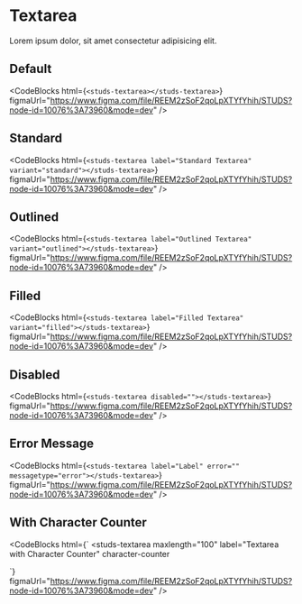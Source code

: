# Textarea

<HeaderComponent
  htmlTag="studs-textarea"
  jsxTag="StudsTextarea"
  version="Since 2.0"
  status="Stable"
/>

Lorem ipsum dolor, sit amet consectetur adipisicing elit.

## Default

<ResizerFeatures>
  <studs-textarea></studs-textarea>
</ResizerFeatures>

<CodeBlocks
  html={`
<studs-textarea></studs-textarea>
  `}
  figmaUrl="https://www.figma.com/file/REEM2zSoF2qoLpXTYfYhih/STUDS?node-id=10076%3A73960&mode=dev"
/>

## Standard

<ResizerFeatures>
  <studs-textarea label="Standard Textarea" variant="standard"></studs-textarea>
</ResizerFeatures>

<CodeBlocks
  html={`
<studs-textarea label="Standard Textarea" variant="standard"></studs-textarea>
  `}
  figmaUrl="https://www.figma.com/file/REEM2zSoF2qoLpXTYfYhih/STUDS?node-id=10076%3A73960&mode=dev"
/>

## Outlined

<ResizerFeatures>
  <studs-textarea label="Outlined Textarea" variant="outlined"></studs-textarea>
</ResizerFeatures>

<CodeBlocks
  html={`
<studs-textarea label="Outlined Textarea" variant="outlined"></studs-textarea>
  `}
  figmaUrl="https://www.figma.com/file/REEM2zSoF2qoLpXTYfYhih/STUDS?node-id=10076%3A73960&mode=dev"
/>

## Filled

<ResizerFeatures>
  <studs-textarea label="Filled Textarea" variant="filled"></studs-textarea>
</ResizerFeatures>

<CodeBlocks
  html={`
<studs-textarea label="Filled Textarea" variant="filled"></studs-textarea>
  `}
  figmaUrl="https://www.figma.com/file/REEM2zSoF2qoLpXTYfYhih/STUDS?node-id=10076%3A73960&mode=dev"
/>

## Disabled

<ResizerFeatures>
  <studs-textarea disabled=""></studs-textarea>
</ResizerFeatures>

<CodeBlocks
  html={`
<studs-textarea disabled=""></studs-textarea>
  `}
  figmaUrl="https://www.figma.com/file/REEM2zSoF2qoLpXTYfYhih/STUDS?node-id=10076%3A73960&mode=dev"
/>

## Error Message

<ResizerFeatures>
  <studs-textarea label="Label" error="" messagetype="error"></studs-textarea>
</ResizerFeatures>

<CodeBlocks
  html={`
<studs-textarea label="Label" error="" messagetype="error"></studs-textarea>
  `}
  figmaUrl="https://www.figma.com/file/REEM2zSoF2qoLpXTYfYhih/STUDS?node-id=10076%3A73960&mode=dev"
/>

## With Character Counter

<ResizerFeatures>
  <studs-textarea
    maxlength="100"
    label="Textarea with Character Counter"
    character-counter
  ></studs-textarea>
</ResizerFeatures>

<CodeBlocks
  html={`
<studs-textarea
  maxlength="100"
  label="Textarea with Character Counter"
  character-counter
></studs-textarea>
  `}
  figmaUrl="https://www.figma.com/file/REEM2zSoF2qoLpXTYfYhih/STUDS?node-id=10076%3A73960&mode=dev"
/>

